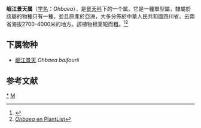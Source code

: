{{Citation style|time=2022-03-15T07:21:50+00:00}}
{{Automatic Taxobox
| taxon = Ohbaea
| authority = V. V. Byalt & I. V. Sokolova
| image = 
| image_caption = 
}}

'''岷江景天属'''（[[学名|学名]]：''Ohbaea''），是[[景天科|景天科]]下的一个属。它是一種單型屬，隸屬於該屬的物種只有一種，並且原產於亞洲，大多分佈於中華人民共和國四川省、云南省海拔2700-4000米的地方。該植物根茎短而粗。<ref name = Trop>{{cita web |url=http://www.tropicos.org/Name/50198323 |título=''Ohbaea'' |fechaacceso=15 de enero de 2014 |formato= |obra=Tropicos.org. [[Missouri_Botanical_Garden|Missouri Botanical Garden]] |title=存档副本 |access-date=2022-03-15 |archive-date=2022-03-15 |archive-url=https://web.archive.org/web/20220315070230/https://www.tropicos.org/Name/50198323 }}</ref><ref>[http://www.theplantlist.org/tpl/record/kew-2624952 ''Ohbaea'' en PlantList]</ref> 

==下属物种==
* [[岷江景天|岷江景天]] ''Ohbaea balfourii''

==参考文献==
{{reflist}}

{{taxonbar}}
[[Category:_岷江景天属|*]]
[[Category:_景天科|M]]